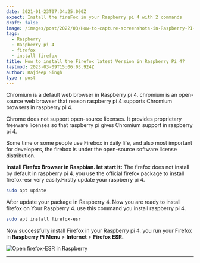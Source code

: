 ```yaml
---
date: 2021-01-23T07:34:25.000Z
expect: Install the fireFox in your Raspberry pi 4 with 2 commands
draft: false
image: /images/post/2022/03/How-to-capture-screenshots-in-Raspberry-PI-4--1-.png
tags:
  - Raspberry
  - Raspberry pi 4
  - firefox
  - install firefox
title: How to install the Firefox latest Version in Raspberry Pi 4?
lastmod: 2023-03-09T15:06:03.924Z
author: Rajdeep Singh
type : post
---
```


Chromium is a default web browser in Raspberry pi 4. chromium is an open-source
web browser that reason raspberry pi 4 supports Chromium browsers in raspberry
pi 4.

Chrome does not support open-source licenses. It provides proprietary freeware
licenses so that raspberry pi gives Chromium support in raspberry pi 4.

Some time or some people use Firebox in daily life, and also most important for
developers, the firebox is under the open-source software license distribution.

**Install Firefox Browser in Raspbian. let start it:** The firefox does not
install by default in raspberry pi 4. you use the official firefox package to
install firefox-esr very easily.Firstly update your raspberry pi 4.

```bash
sudo apt update
```

After update your package in Raspberry 4. Now you are ready to install firefox
on Your Raspberry 4. use this command you install raspberry pi 4.

```bash
sudo apt install firefox-esr
```

Now successfully install Firefox in your Raspberry pi 4. you run your Firefox in
**Raspberry Pi Menu** > **Internet** > **Firefox ESR.**

![Open firefox-ESR in Raspberry](/images/post/2021/01/install-firebox-esr.png "Open firefox-ESR in Raspberry")

---
